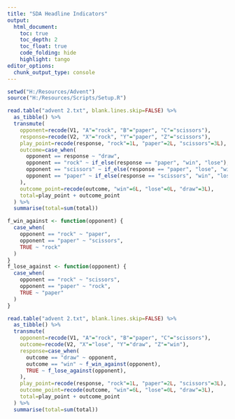 ```yaml
---
title: "SDA Headline Indicators"
output:
  html_document:
    toc: true
    toc_depth: 2
    toc_float: true
    code_folding: hide
    highlight: tango
editor_options: 
  chunk_output_type: console
---
```


```r

setwd("H:/Resources/Advent")
source("H:/Resources/Scripts/Setup.R")

```

```r

read.table("advent 2.txt", blank.lines.skip=FALSE) %>%
  as_tibble() %>%
  transmute(
    opponent=recode(V1, "A"="rock", "B"="paper", "C"="scissors"),
    response=recode(V2, "X"="rock", "Y"="paper", "Z"="scissors"),
    play_point=recode(response, "rock"=1L, "paper"=2L, "scissors"=3L),
    outcome=case_when(
      opponent == response ~ "draw",
      opponent == "rock" ~ if_else(response == "paper", "win", "lose"),
      opponent == "scissors" ~ if_else(response == "paper", "lose", "win"),
      opponent == "paper" ~ if_else(response == "scissors", "win", "lose")
    ),
    outcome_point=recode(outcome, "win"=6L, "lose"=0L, "draw"=3L),
    total=play_point + outcome_point
  ) %>%
  summarise(total=sum(total))

f_win_against <- function(opponent) {
  case_when(
    opponent == "rock" ~ "paper",
    opponent == "paper" ~ "scissors",
    TRUE ~ "rock"
  )
}
f_lose_against <- function(opponent) {
  case_when(
    opponent == "rock" ~ "scissors",
    opponent == "paper" ~ "rock",
    TRUE ~ "paper"
  )
}

read.table("advent 2.txt", blank.lines.skip=FALSE) %>%
  as_tibble() %>%
  transmute(
    opponent=recode(V1, "A"="rock", "B"="paper", "C"="scissors"),
    outcome=recode(V2, "X"="lose", "Y"="draw", "Z"="win"),
    response=case_when(
      outcome == "draw" ~ opponent,
      outcome == "win" ~ f_win_against(opponent),
      TRUE ~ f_lose_against(opponent),
    ),
    play_point=recode(response, "rock"=1L, "paper"=2L, "scissors"=3L),
    outcome_point=recode(outcome, "win"=6L, "lose"=0L, "draw"=3L),
    total=play_point + outcome_point
  ) %>%
  summarise(total=sum(total))

```



